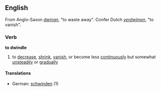 ==English==
From Anglo-Saxon ''[[dwinan]]'', "to waste away". Confer Dutch ''[[verdwijnen]]'', "to vanish".
===Verb===
'''to dwindle'''
# to [[decrease]], [[shrink]], [[vanish]], or become less [[continuous]]ly but somewhat [[unsteady|unsteadily]] or [[gradual]]ly
====Translations====
*German: [[schwinden]] (1)